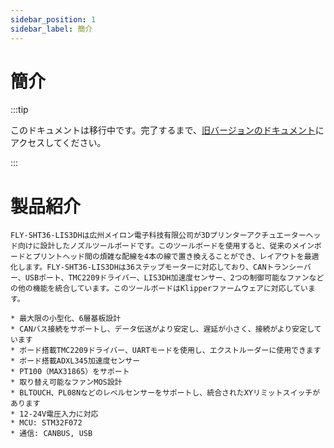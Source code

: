 ```yaml
---
sidebar_position: 1
sidebar_label: 簡介
---
```


# 簡介

:::tip

このドキュメントは移行中です。完了するまで、[旧バージョンのドキュメント](https://mellow.klipper.cn/#/)にアクセスしてください。

:::

# 製品紹介

    FLY-SHT36-LIS3DHは広州メイロン電子科技有限公司が3Dプリンターアクチュエーターヘッド向けに設計したノズルツールボードです。このツールボードを使用すると、従来のメインボードとプリントヘッド間の煩雑な配線を4本の線で置き換えることができ、レイアウトを最適化します。FLY-SHT36-LIS3DHは36ステップモーターに対応しており、CANトランシーバー、USBポート、TMC2209ドライバー、LIS3DH加速度センサー、2つの制御可能なファンなどの他の機能を統合しています。このツールボードはKlipperファームウェアに対応しています。

    * 最大限の小型化、6層基板設計
    * CANバス接続をサポートし、データ伝送がより安定し、遅延が小さく、接続がより安定しています
    * ボード搭載TMC2209ドライバー、UARTモードを使用し、エクストルーダーに使用できます
    * ボード搭載ADXL345加速度センサー
    * PT100（MAX31865）をサポート
    * 取り替え可能なファンMOS設計
    * BLTOUCH、PL08Nなどのレベルセンサーをサポートし、統合されたXYリミットスイッチがあります
    * 12-24V電圧入力に対応
    * MCU: STM32F072
    * 通信: CANBUS, USB